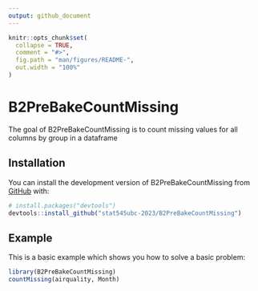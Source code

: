 ```yaml
---
output: github_document
---
```


<!-- README.md is generated from README.Rmd. Please edit that file -->

```r
knitr::opts_chunk$set(
  collapse = TRUE,
  comment = "#>",
  fig.path = "man/figures/README-",
  out.width = "100%"
)
```

# B2PreBakeCountMissing

<!-- badges: start -->
<!-- badges: end -->

The goal of B2PreBakeCountMissing is to count missing values for all columns by group in a dataframe

## Installation

You can install the development version of B2PreBakeCountMissing from [GitHub](https://github.com/) with:

``` r
# install.packages("devtools")
devtools::install_github("stat545ubc-2023/B2PreBakeCountMissing")
```

## Example

This is a basic example which shows you how to solve a basic problem:

```r
library(B2PreBakeCountMissing)
countMissing(airquality, Month)
```
